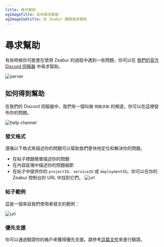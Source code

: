 ```yaml
---
title: 尋求幫助
ogImageTitle: 如何尋求幫助
ogImageSubtitle: 向 Zeabur 團隊尋求幫助
---
```


# 尋求幫助

有些時候你可能會在使用 Zeabur 的過程中遇到一些問題，你可以在 [我們的官方 Discord 伺服器](https://discord.gg/DrdGCvXEyY) 中尋求幫助。

![server](/community/help/server.png)

## 如何得到幫助

在我們的 Discord 伺服器中，我們有一個叫做 `問題求助` 的頻道，你可以在這裡發布你的問題。

![help channel](/community/help/help-channel.png)

### 發文格式

遵循以下格式來描述你的問題可以幫助我們更快地定位和解決你的問題。

- 在帖子標題簡單描述你的問題
- 在內容區塊中描述你的問題細節
- 在帖子中提供你的 `projectID`、`serviceID` 或 `deploymentID`。你可以在你的 Zeabur 控制台的 URL 中找到它們。
  ![url](/community/help/url.png)

### 帖子範例

這是一個來自我們使用者發文的範例：

![url](/community/help/example.png)

### 優先支援

你可以通過驗證你的帳戶來獲得優先支援。請參考[這篇文件](./verify)來進行驗證。
